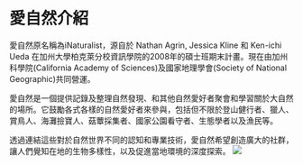 # 愛自然介紹
愛自然原名稱為iNaturalist，源自於 Nathan Agrin, Jessica Kline 和 Ken-ichi Ueda 在加州大學柏克萊分校資訊學院的2008年的碩士班期末計畫。現在由加州科學院(California Academy of Sciences)及國家地理學會(Society of National Geographic)共同營運。

愛自然是一個提供記錄及整理自然發現、和其他自然愛好者聚會和學習關於大自然的場所。它鼓勵各式各樣的自然愛好者來參與，包括但不限於登山健行者、獵人、賞鳥人、海灘撿寶人、菇蕈採集者、國家公園看守者、生態學者以及漁民等。

透過連結這些對於自然世界不同的認知和專業技術，愛自然希望創造廣大的社群，讓人們覺知在地的生物多樣性，以及促進當地環境的深度探索。
![](intro_files/inat_bird.png)